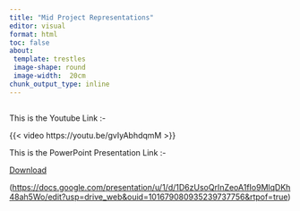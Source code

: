 ```yaml
---
title: "Mid Project Representations"
editor: visual
format: html
toc: false
about:
 template: trestles
 image-shape: round
 image-width:  20cm
chunk_output_type: inline
---
```


## 

This is the Youtube Link :-

{{< video https://youtu.be/gvIyAbhdqmM >}}

This is the PowerPoint Presentation Link :-

[Download](https://docs.google.com/presentation/u/1/d/1D6zUsoQrInZeoA1fIo9MlqDKh48ah5Wo/edit?usp=drive_web&ouid=101679080935239737756&rtpof=true)

(<https://docs.google.com/presentation/u/1/d/1D6zUsoQrInZeoA1fIo9MlqDKh48ah5Wo/edit?usp=drive_web&ouid=101679080935239737756&rtpof=true>)
